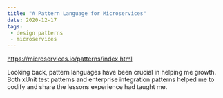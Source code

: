 ```yaml
---
title: "A Pattern Language for Microservices"
date: 2020-12-17
tags:
 - design patterns
 - microservices
---
```


https://microservices.io/patterns/index.html

Looking back, pattern languages have been crucial in helping me growth. Both xUnit test patterns and enterprise
integration patterns helped me to codify and share the lessons experience had taught me.